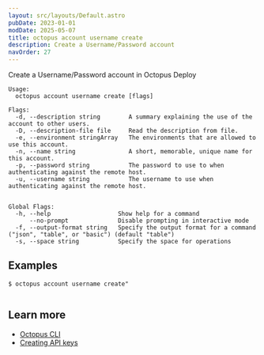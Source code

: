 ```yaml
---
layout: src/layouts/Default.astro
pubDate: 2023-01-01
modDate: 2025-05-07
title: octopus account username create
description: Create a Username/Password account
navOrder: 27
---
```


Create a Username/Password account in Octopus Deploy

```
Usage:
  octopus account username create [flags]

Flags:
  -d, --description string        A summary explaining the use of the account to other users.
  -D, --description-file file     Read the description from file.
  -e, --environment stringArray   The environments that are allowed to use this account.
  -n, --name string               A short, memorable, unique name for this account.
  -p, --password string           The password to use to when authenticating against the remote host.
  -u, --username string           The username to use when authenticating against the remote host.


Global Flags:
  -h, --help                   Show help for a command
      --no-prompt              Disable prompting in interactive mode
  -f, --output-format string   Specify the output format for a command ("json", "table", or "basic") (default "table")
  -s, --space string           Specify the space for operations

```

## Examples

<SamplesInstance />

```
$ octopus account username create"


```

## Learn more

- [Octopus CLI](/docs/octopus-rest-api/cli)
- [Creating API keys](/docs/octopus-rest-api/how-to-create-an-api-key)